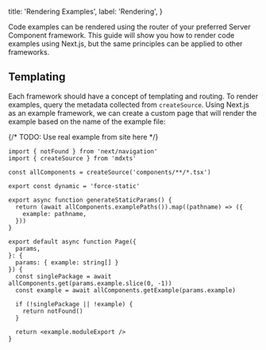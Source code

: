   title: 'Rendering Examples',
  label: 'Rendering',
}

Code examples can be rendered using the router of your preferred Server Component framework. This guide will show you how to render code examples using Next.js, but the same principles can be applied to other frameworks.

## Templating

Each framework should have a concept of templating and routing. To render examples, query the metadata collected from `createSource`. Using Next.js as an example framework, we can create a custom page that will render the example based on the name of the example file:

{/* TODO: Use real example from site here <CodeBlock source="../../app/(examples)/components/[component]/examples/[example]/page.tsx" baseDirectory="../../app/(examples)" /> */}

```tsx filename="components/[component]/examples/[example]/page.tsx"
import { notFound } from 'next/navigation'
import { createSource } from 'mdxts'

const allComponents = createSource('components/**/*.tsx')

export const dynamic = 'force-static'

export async function generateStaticParams() {
  return (await allComponents.examplePaths()).map((pathname) => ({
    example: pathname,
  }))
}

export default async function Page({
  params,
}: {
  params: { example: string[] }
}) {
  const singlePackage = await allComponents.get(params.example.slice(0, -1))
  const example = await allComponents.getExample(params.example)

  if (!singlePackage || !example) {
    return notFound()
  }

  return <example.moduleExport />
}
```
